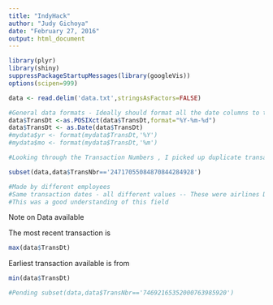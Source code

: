 ```yaml
---
title: "IndyHack"
author: "Judy Gichoya"
date: "February 27, 2016"
output: html_document
---
```


```r
library(plyr)
library(shiny)
suppressPackageStartupMessages(library(googleVis))
options(scipen=999)

data <- read.delim('data.txt',stringsAsFactors=FALSE)

#General data formats - Ideally should format all the date columns to this 
data$TransDt <-as.POSIXct(data$TransDt,format="%Y-%m-%d")
data$TransDt <- as.Date(data$TransDt)
#mydata$yr <- format(mydata$TransDt,'%Y')
#mydata$mo <- format(mydata$TransDt,'%m')

#Looking through the Transaction Numbers , I picked up duplicate transaction numbers eg -- 24717055084870844284928 . I checked why there would be duplicates in her e

subset(data,data$TransNbr=='24717055084870844284928')

#Made by different employees
#Same transaction dates - all different values -- These were airlines Delta AIR /American Air as flight purchases
#This was a good understanding of this field


```

Note on Data available 

The most recent transaction is 
```r
max(data$TransDt)
```

Earliest transaction available is from 
```r
min(data$TransDt)
```


```r
#Pending subset(data,data$TransNbr=='74692165352000763985920')
```

